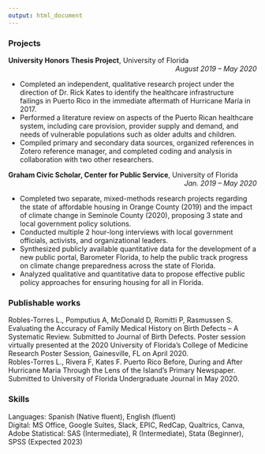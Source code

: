 ```yaml
---
output: html_document
---
```


### Projects
<div align="left">
**University Honors Thesis Project**, University of Florida <div align="right"> *August 2019 – May 2020* <div align="left">
- Completed an independent, qualitative research project under the direction of Dr. Rick Kates to identify the  healthcare infrastructure failings in Puerto Rico in the immediate aftermath of Hurricane María in 2017.  
- Performed a literature review on aspects of the Puerto Rican healthcare system, including care provision, provider  supply and demand, and needs of vulnerable populations such as older adults and children.  
- Compiled primary and secondary data sources, organized references in Zotero reference manager, and completed  coding and analysis in collaboration with two other researchers.  

<div align="left"> **Graham Civic Scholar, Center for Public Service**, University of Florida <div align="right"> *Jan. 2019 – May 2020* 
<div align="left">
- Completed two separate, mixed-methods research projects regarding the state of affordable housing in Orange  County (2019) and the impact of climate change in Seminole County (2020), proposing 3 state and local  government policy solutions.
- Conducted multiple 2 hour-long interviews with local government officials, activists, and organizational leaders. 
- Synthesized publicly available quantitative data for the development of a new public portal, Barometer Florida, to  help the public track progress on climate change preparedness across the state of Florida. 
- Analyzed qualitative and quantitative data to propose effective public policy approaches for ensuring housing for  all in Florida. 

<div align="left">
### Publishable works 

| Robles-Torres L., Pomputius A, McDonald D, Romitti P, Rasmussen S. Evaluating the Accuracy of Family Medical  History on Birth Defects – A Systematic Review. Submitted to Journal of Birth Defects. Poster session virtually presented  at the 2020 University of Florida’s College of Medicine Research Poster Session, Gainesville, FL on April 2020. 
| Robles-Torres L., Rivera F, Kates F. Puerto Rico Before, During and After Hurricane Maria Through the Lens of the  Island’s Primary Newspaper. Submitted to University of Florida Undergraduate Journal in May 2020. 

### Skills 

Languages: Spanish (Native fluent), English (fluent)  
Digital: MS Office, Google Suites, Slack, EPIC, RedCap, Qualtrics, Canva, Adobe 
Statistical: SAS (Intermediate), R (Intermediate), Stata (Beginner), SPSS (Expected 2023)
